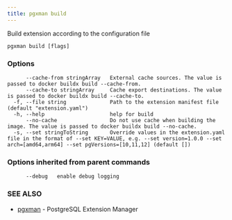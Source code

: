 ```yaml
---
title: pgxman build
---
```


Build extension according to the configuration file

```
pgxman build [flags]
```

### Options

```
      --cache-from stringArray   External cache sources. The value is passed to docker buildx build --cache-from.
      --cache-to stringArray     Cache export destinations. The value is passed to docker buildx build --cache-to.
  -f, --file string              Path to the extension manifest file (default "extension.yaml")
  -h, --help                     help for build
      --no-cache                 Do not use cache when building the image. The value is passed to docker buildx build --no-cache.
  -s, --set stringToString       Override values in the extension.yaml file in the format of --set KEY=VALUE, e.g. --set version=1.0.0 --set arch=[amd64,arm64] --set pgVersions=[10,11,12] (default [])
```

### Options inherited from parent commands

```
      --debug   enable debug logging
```

### SEE ALSO

* [pgxman](pgxman)	 - PostgreSQL Extension Manager

